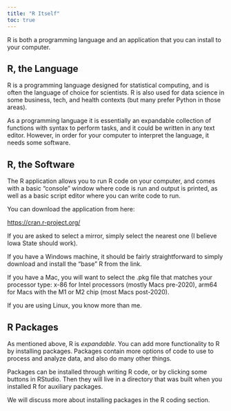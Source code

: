 ```yaml
---
title: "R Itself"
toc: true
---
```


R is both a programming language and an application that you can install to your computer.

## R, the Language

R is a programming language designed for statistical computing, and is often the language of choice for scientists. R is also used for data science in some business, tech, and health contexts (but many prefer Python in those areas).

As a programming language it is essentially an expandable collection of functions with syntax to perform tasks, and it could be written in any text editor. However, in order for your computer to interpret the language, it needs some software.

## R, the Software

The R application allows you to run R code on your computer, and comes with a basic "console" window where code is run and output is printed, as well as a basic script editor where you can write code to run.

You can download the application from here:

<https://cran.r-project.org/>

If you are asked to select a mirror, simply select the nearest one (I believe Iowa State should work).

If you have a Windows machine, it should be fairly straightforward to simply download and install the "base" R from the link.

If you have a Mac, you will want to select the .pkg file that matches your processor type: x-86 for Intel processors (mostly Macs pre-2020), arm64 for Macs with the M1 or M2 chip (most Macs post-2020).

If you are using Linux, you know more than me.

## R Packages

As mentioned above, R is *expandable*. You can add more functionality to R by installing packages. Packages contain more options of code to use to process and analyze data, and also do many other things.

Packages can be installed through writing R code, or by clicking some buttons in RStudio. Then they will live in a directory that was built when you installed R for auxiliary packages.

We will discuss more about installing packages in the R coding section.
